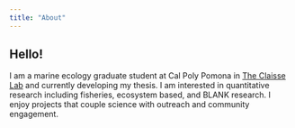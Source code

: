 ---
title: "About"
---

## Hello!

I am a marine ecology graduate student at Cal Poly Pomona in [The Claisse Lab](https://www.claisselab.com/) and currently developing my thesis. I am interested in quantitative research including fisheries, ecosystem based, and BLANK research. I enjoy projects that couple science with outreach and community engagement.
